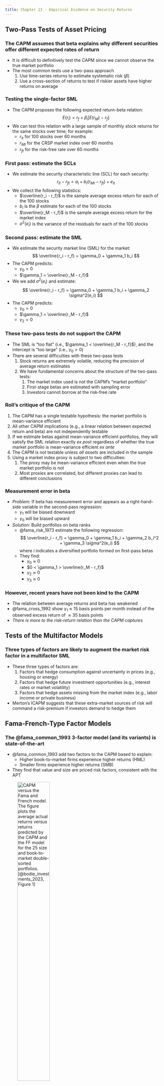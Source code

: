```yaml
---
title: Chapter 13 - Empirical Evidence on Security Returns
---
```


## Two-Pass Tests of Asset Pricing

### The CAPM assumes that beta explains why different securities offer different expected rates of return

- It is difficult to definitively test the CAPM since we cannot observe the true market portfolio
- The most common tests use a two-pass approach
	1. Use time-series returns to estimate systematic risk ($\beta$)
	2. Use a cross-section of returns to test if riskier assets have higher returns on average

### Testing the single-factor SML

- The CAPM proposes the following expected return-beta relation:
$$
E(r_i) = r_f + \beta_i [E(r_M) - r_f]
$$
- We can test this relation with a large sample of monthly stock returns for the same stocks over time; for example:
	- $r_{it}$ for 100 stocks over 60 months
	- $r_{Mt}$ for the CRSP market index over 60 months
	- $r_{ft}$ for the risk-free rate over 60 months


### First pass: estimate the SCLs
	
- We estimate the security characteristic line (SCL) for each security:
$$
r_{it} - r_{ft} = a_i + b_i (r_{Mt} - r_{ft}) + e_{it}
$$
- We collect the following statistics:
	- $\overline{r_i - r_f}$ is the sample average excess return for each of the 100 stocks
	- $b_i$ is the $\beta$ estimate for each of the 100 stocks
	- $\overline{r_M - r_f}$ is the sample average excess return for the market index
	- $\sigma^2(e_i)$ is the variance of the residuals for each of the 100 stocks

### Second pass: estimate the SML

- We estimate the security market line (SML) for the market:
$$
\overline{r_i - r_f} = \gamma_0 + \gamma_1 b_i
$$
- The CAPM predicts:
	- $\gamma_0 = 0$
	- $\gamma_1 = \overline{r_M - r_f}$
- We we add $\sigma^2(e_i)$ and estimate:
$$
\overline{r_i - r_f} = \gamma_0 + \gamma_1 b_i + \gamma_2 \sigma^2(e_i)
$$
- The CAPM predicts:
	- $\gamma_0 = 0$
	- $\gamma_1 = \overline{r_M - r_f}$
	- $\gamma_2 = 0$


### These two-pass tests do not support the CAPM

- The SML is "too flat" (i.e., $\gamma_1 < \overline{r_M - r_f}$), and the intercept is "too large" (i.e., $\gamma_0 > 0$)
- There  are several difficulties with these two-pass tests
	1. Stock returns are extremely volatile, reducing the precision of average return estimates
	1. We have fundamental concerns about the structure of the two-pass tests:
		1. The market index used is not the CAPM's "market portfolio"
		1. First-stage betas are estimated with sampling error
		1. Investors cannot borrow at the risk-free rate

### Roll's critique of the CAPM

1. The CAPM has a single testable hypothesis: the market portfolio is mean-variance efficient
1. All other CAPM implications (e.g., a linear relation between expected return and beta) are not independently testable
1. If we estimate betas against mean-variance efficient portfolios, they will satisfy the SML relation exactly *ex post* regardless of whether the true market portfolio is mean-variance efficient *ex ante*
1. The CAPM is not testable unless *all assets* are included in the sample
1. Using  a market index proxy is subject to two difficulties:
	1. The proxy may be mean-variance efficient even when the true market portfolio is not
	1. Most proxies are correlated, but different proxies can lead to different conclusions

### Measurement error in beta

- *Problem:* If beta has measurement error and appears as a right-hand-side variable in the second-pass regression:
	- $\gamma_1$ will be biased downward
	- $\gamma_0$ will be biased upward
- *Solution:* Build portfolios on beta ranks
	- @fama_risk_1973 estimate the following regression:
	$$
	\overline{r_i - r_f} = \gamma_0 + \gamma_1 b_i + \gamma_2 b_i^2 + \gamma_3 \sigma^2(e_i)
	$$
	where $i$ indicates a diversified portfolio formed on first-pass betas
	- They find:
		- $\gamma_0 \approx 0$
		- $0 < \gamma_1 > \overline{r_M - r_f}$ 
		- $\gamma_2 \approx 0$
		- $\gamma_3 \approx 0$


### However, recent years have not been kind to the CAPM

- The relation between average returns and beta has weakened
- @fama_cross_1992 show $\gamma_1 \approx 15$ basis points per month instead of the observed excess return of $\approx 35$ basis points
- *There is more to the risk-return relation than the CAPM captures*

## Tests of the Multifactor Models

### Three types of factors are likely to augment the market risk factor in a multifactor SML

- These three types of factors are:
	1. Factors that hedge consumption against uncertainty in prices (e.g., housing or energy)
	1. Factors that hedge future investment opportunities (e.g., interest rates or market volatility)
	1. Factors that hedge assets missing from the market index (e.g., labor income or private business)
- Merton's ICAPM suggests that these extra-market sources of risk will command a risk-premium if investors demand to hedge them


## Fama-French-Type Factor Models

### The @fama_common_1993 3-factor model (and its variants) is state-of-the-art {.allowframebreaks}

- @fama_common_1993 add two factors to the CAPM based to explain:
	- Higher book-to-market firms experience higher returns (HML)
	- Smaller firms experience higher returns (SMB)
- They find that value and size are priced risk factors, consistent with the APT

![CAPM versus the Fama and French model. The figure plots the average actual returns versus returns predicted by the CAPM and the FF model for the 25 size and book-to-market double-sorted portfolios. [@bodie_investments_2023, Figure 1]](./Figures/bod12665_1301.png){height=50%}

### Relations between fundamental sources of asset risk and SMB and HML strengthens their case

![Difference in return to factor portfolios in year prior to above-average versus below-average GDP growth. Both SMB and HML portfolio returns tend to be higher in years preceding better GDP growth. [@bodie_investments_2023, Figure 13.2]](./Figures/bod12665_1302.png){height=50%}


### HML has behavioral explanations {.allowframebreaks}

- "Glamour firms" have:
	- Recent good performance
	- High prices
	- Lower book-to-market ratios
	- Therefore, they tend to underperform value firms
- Overreaction
	- High *past* growth is extrapolated and then impounded in price

\framebreak

![The book-to-market ratio reflects past growth, but not future growth prospects. B/M tends to fall with income growth experiences at the *end* of a five-year period, but actually increases slightly with future income growth rates. [@bodie_investments_2023, Figure 13.3]](./Figures/bod12665_1303.png){height=50%}

\framebreak

- Extrapolation error
	- Investors ignore evidence that they cannot extrapolate past growth far into the future

\framebreak

![Value minus growth returns surrounding earnings announcements, 1971--1992. Announcement effects are measured for each of four years following classification as a value versus growth firm. [@bodie_investments_2023, Figure 13.4]](./Figures/bod12665_1304.png){height=50%}


### Momentum is the fourth factor

- Momentum is the fourth factor added to the @fama_common_1993 model
- The winners minus losers (WML) portfolios determine winners and losers based on the past 1 to 12 months of returns
- However, WML is even harder to interpret as an obvious source of risk

### A summary of the cross-section of expected stock returns

![The Cross Section of Expected Stock Returns](./Figures/table_1301.png){height=50%}

### Now we have a "factor zoo"!

![Published risk factors appear in the finance literature [@bodie_investments_2023, Figure 13.5]](./Figures/bod12665_1305.png){height=50%}

## Liquidity and Asset Pricing 

### Liquidity is difficult to measure with a single statistic

- Liquidity involves the following:
	- Trading costs
	- Ease of sale
	- Necessary price concessions to effect a quick transaction
	- Market depth
	- Price predictability
- Popular measures of liquidity focus on the price impact dimension

### Three popular measures of liquidity {.allowframebreaks}

- Pastor and Stambaugh:
	- Look for evidence of price reversals, especially following large trades
	- Original price change was a concession on the part of trade initiators who needed to offer/accept higher/lower purchase prices to complete their trade promptly
- Amihud:
	- Also focuses on large trades and price movements
	- Defined as:
	$$
	\text{ILLIQ} = \text{Monthly average of daily} \left( \frac{|\text{Stock return}|}{\text{Dollar volume}} \right)
	$$
- Sadka
	- Uses trade-by-trade data
	- Liquidity of firms can vary as the prevalence of informationally motivated trades varies

![Alphas of value-weighted portfolios sorted on liquidity betas [@bodie_investments_2023, Figure 13.6]](./Figures/bod12665_1306.png){height=50%}


## Consumption-Based Asset Pricing and the Equity Premium Puzzle

### The *equity premium puzzle* is that returns are too high given that consumption varies so little
 
 - The *equity premium puzzle* is:
	- "Systematic" consumption risk is too low to justify the observed market excess returns
	- Unless we assume implausibly high levels of risk aversion
- Recent research has improved estimation using consumption-tracking portfolios

### The consumption CAPM (CCAPM) implies that investors care about their lifetime consumption flows instead of wealth

![Cross section of stock returns: Fama-French 25 portfolios, 1954--2003 [@bodie_investments_2023, Figure 13.7]](./Figures/bod12665_1307.png){height=50%}

### Fama and French attribute the equity premium puzzle to unexpected capital gains after 1949

![](./Figures/table_1300.png){height=50%}

### Survivorship bias may explain the equity premium puzzle

![Real returns on global stock markets. The figure displays average real returns for 39 markets over the period 1921 to 1996. Markets are sorted by years of existence. An asterisk indicates that the market suffered a long break. [@bodie_investments_2023, Figure 13.8]](./Figures/bod12665_1308.png){height=50%}

### Liquidity may explain the equity premium puzzle

- The illiquidity premium may the same order of magnitude as the market risk premium
- Part of the average excess return is likely compensation for  *liquidity*  risk rather than just the (systematic) *volatility* of returns
- Equity premium puzzle may be less of a puzzle than it first appears


### There are behavioral explanations for the equity premium puzzle

- Barberis and Huang explain the puzzle as an outcome of irrational investor behavior
- Premium results from two factors:
	- Narrow framing: Investors evaluate every risk in isolation
	- Loss aversion: Investors are more sensitive to losses than gains
- Investors focus on total volatility instead of the low correlation of a stock portfolio with other components of wealth
- Require higher risk premiums than rational models would predict


### Summary from @bodie_investments_2023 {.appendix}

![](./Figures/summary_13.png){height=50%}


### Key equations from @bodie_investments_2023 {.appendix}

![](./Figures/key_eq_13.png){height=50%}